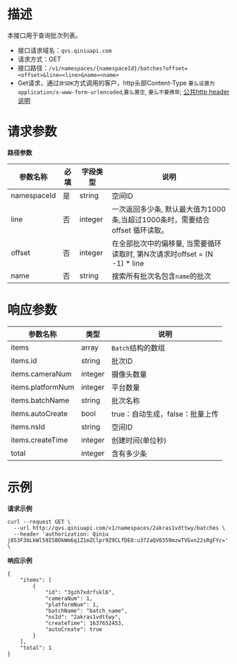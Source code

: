 # **描述**
本接口用于查询批次列表。

* 接口请求域名：`qvs.qiniuapi.com`
* 请求方式：GET
* 接口路径：`/v1/namespaces/{namespaceId}/batches?offset=<offset>&line=<line>&name=<name>`
*  Get请求，通过`非SDK`方式调用的客户，http头部Content-Type `要么设置为application/x-www-form-urlencoded`,`要么置空`, `要么不要携带`; [公共http header说明](https://developer.qiniu.com/qvs/6709/qvs-http-headers)

# **请求参数**
**路径参数**

|参数名称|必填|字段类型|说明|
|---|---|---|---|
|namespaceId|是|string|空间ID
|line|否|integer|一次返回多少条, 默认最大值为1000条,当超过1000条时，需要结合offset 循环读取。
|offset|否|integer|在全部批次中的偏移量, 当需要循环读取时, 第N次请求时offset = (N -1) * line
|name|否|string|搜索所有批次名包含`name`的批次


# **响应参数**

|参数名称|类型|说明|
|---|---|---|
|items|array|`Batch`结构的数组
|items.id|string|批次ID
|items.cameraNum|integer|摄像头数量
|items.platformNum|integer|平台数量
|items.batchName|string|批次名称
|items.autoCreate|bool|true：自动生成，false：批量上传
|items.nsId|string|空间ID
|items.createTime|integer|创建时间(单位秒)
|total|integer|含有多少条

# **示例**

**请求示例**
```
curl --request GET \
  --url http://qvs.qiniuapi.com/v1/namespaces/2akras1vdttwy/batches \
  --header 'authorization: Qiniu j853F3bLkWl59I5BOkWm6q1Z1mZClpr9Z9CLfDE0:u372aQV0359mzwTVGxn22sRgFYc=' \
```

**响应示例**

```
{
    "items": [
        {
            "id": "3gzh7xdrfskl6",
            "cameraNum": 1,
            "platformNum": 1,
            "batchName": "batch_name",
            "nsId": "2akras1vdttwy",
            "createTime": 1637652453,
            "autoCreate": true
        }
    ],
    "total": 1
}
```
